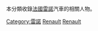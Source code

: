 本分類收錄[[法國|法國]][[雷諾|雷諾]]汽車的相關人物。

[[Category:雷諾|Category:雷諾]]
[[Category:法國各公司人物|Renault]]
[[Category:各汽車公司相關人物|Renault]]